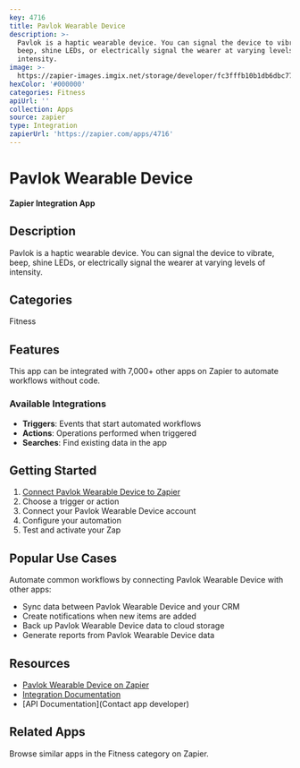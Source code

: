 ```yaml
---
key: 4716
title: Pavlok Wearable Device
description: >-
  Pavlok is a haptic wearable device. You can signal the device to vibrate,
  beep, shine LEDs, or electrically signal the wearer at varying levels of
  intensity.
image: >-
  https://zapier-images.imgix.net/storage/developer/fc3fffb10b1db6dbc770927f500d3f2d.png?auto=format%2Ccompress&ixlib=python-3.0.0&q=50
hexColor: '#000000'
categories: Fitness
apiUrl: ''
collection: Apps
source: zapier
type: Integration
zapierUrl: 'https://zapier.com/apps/4716'
---
```

# Pavlok Wearable Device

**Zapier Integration App**

## Description

Pavlok is a haptic wearable device. You can signal the device to vibrate, beep, shine LEDs, or electrically signal the wearer at varying levels of intensity.

## Categories

Fitness

## Features

This app can be integrated with 7,000+ other apps on Zapier to automate workflows without code.

### Available Integrations

- **Triggers**: Events that start automated workflows
- **Actions**: Operations performed when triggered
- **Searches**: Find existing data in the app

## Getting Started

1. [Connect Pavlok Wearable Device to Zapier](https://zapier.com/apps/4716)
2. Choose a trigger or action
3. Connect your Pavlok Wearable Device account
4. Configure your automation
5. Test and activate your Zap

## Popular Use Cases

Automate common workflows by connecting Pavlok Wearable Device with other apps:

- Sync data between Pavlok Wearable Device and your CRM
- Create notifications when new items are added
- Back up Pavlok Wearable Device data to cloud storage
- Generate reports from Pavlok Wearable Device data

## Resources

- [Pavlok Wearable Device on Zapier](https://zapier.com/apps/4716)
- [Integration Documentation](https://zapier.com/apps/4716/integrations)
- [API Documentation](Contact app developer)

## Related Apps

Browse similar apps in the Fitness category on Zapier.

